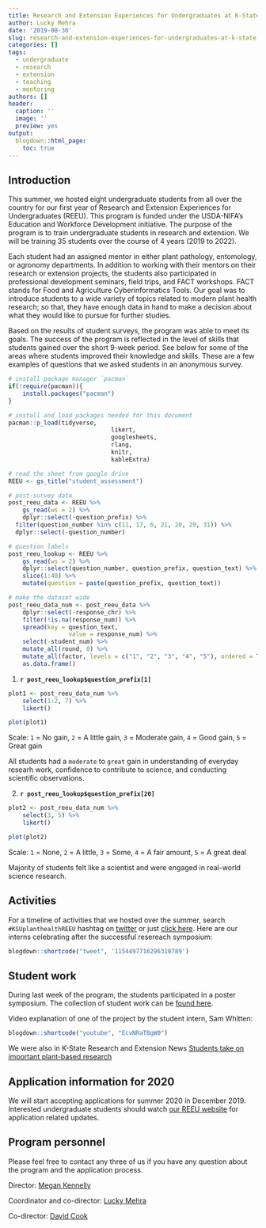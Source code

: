 ```yaml
---
title: Research and Extension Experiences for Undergraduates at K-State
author: Lucky Mehra
date: '2019-08-30'
slug: research-and-extension-experiences-for-undergraduates-at-k-state
categories: []
tags:
  - undergraduate
  - research
  - extension
  - teaching
  - mentoring
authors: []
header:
  caption: ''
  image: ''
  preview: yes
output:
  blogdown::html_page:
    toc: true
---
```


## Introduction

This summer, we hosted eight undergraduate students from all over the country for our first year of Research and Extension Experiences for Undergraduates (REEU). This program is funded under the USDA-NIFA's Education and Workforce Development initiative. The purpose of the program is to train undergraduate students in research and extension. We will be training 35 students over the course of 4 years (2019 to 2022).

Each student had an assigned mentor in either plant pathology, entomology, or agronomy departments. In addition to working with their mentors on their research or extension projects, the students also participated in professional development seminars, field trips, and FACT workshops. FACT stands for Food and Agriculture Cyberinformatics Tools. Our goal was to introduce students to a wide variety of topics related to modern plant health research; so that, they have enough data in hand to make a decision about what they would like to pursue for further studies.

Based on the results of student surveys, the program was able to meet its goals. The success of the program is reflected in the level of skills that students gained over the short 9-week period. See below for some of the areas where students improved their knowledge and skills. These are a few examples of questions that we asked students in an anonymous survey.

```r
# install package manager `pacman`
if(!require(pacman)){
	install.packages("pacman")
}

# install and load packages needed for this document
pacman::p_load(tidyverse,
							 likert,
							 googlesheets,
							 rlang,
							 knitr,
							 kableExtra)

# read the sheet from google drive
REEU <- gs_title("student_assessment")

# post-survey data
post_reeu_data <- REEU %>% 
	gs_read(ws = 2) %>% 
	dplyr::select(-question_prefix) %>% 
  filter(question_number %in% c(11, 17, 6, 21, 20, 29, 31)) %>% 
  dplyr::select(-question_number)

# question labels
post_reeu_lookup <- REEU %>% 
	gs_read(ws = 2) %>% 
	dplyr::select(question_number, question_prefix, question_text) %>% 
	slice(1:40) %>% 
	mutate(question = paste(question_prefix, question_text))

# make the dataset wide
post_reeu_data_num <- post_reeu_data %>% 
	dplyr::select(-response_chr) %>% 
	filter(!is.na(response_num)) %>% 
	spread(key = question_text,
				 value = response_num) %>% 
	select(-student_num) %>% 
	mutate_all(round, 0) %>% 
	mutate_all(factor, levels = c("1", "2", "3", "4", "5"), ordered = TRUE) %>% 
	as.data.frame()
```


1. **`r post_reeu_lookup$question_prefix[1]`**

```r
plot1 <- post_reeu_data_num %>% 
	select(1:2, 7) %>% 
	likert() 

plot(plot1)
```

Scale: `1` = No gain, `2` = A little gain, `3` = Moderate gain, `4` = Good gain, `5` = Great gain

All students had a `moderate` to `great` gain in understanding of everyday researh work, confidence to contribute to science, and conducting scientific observations.

2. **`r post_reeu_lookup$question_prefix[20]`**

```r
plot2 <- post_reeu_data_num %>% 
	select(3, 5) %>% 
	likert() 

plot(plot2)
```

Scale: `1` = None, `2` = A little, `3` = Some, `4` = A fair amount, `5` = A great deal

Majority of students felt like a scientist and were engaged in real-world science research.

## Activities

For a timeline of activities that we hosted over the summer, search `#KSUplanthealthREEU` hashtag on [twitter](twitter.com) or just [click here](https://twitter.com/hashtag/KSUplanthealthREEU?src=hashtag_click). Here are our interns celebrating after the successful resereach symposium:

```r
blogdown::shortcode("tweet", '1154497716296310789')
```

## Student work

During last week of the program, the students participated in a poster symposium. The collection of student work can be [found here](https://krex.k-state.edu/dspace/handle/2097/40101).

Video explanation of one of the project by the student intern, Sam Whitten:

```r
blogdown::shortcode("youtube", "EcvNRaTBgW0")
```

We were also in K-State Research and Extension News [Students take on important plant-based research](https://www.ksre.k-state.edu/news/stories/2019/06/plant-pathology-NIFA-summer-internships.html)

## Application information for 2020

We will start accepting applications for summer 2020 in December 2019. Interested undergraduate students should watch [our REEU website](https://www.plantpath.k-state.edu/undergraduate/reeu/index.html) for application related updates.

## Program personnel

Please feel free to contact any three of us if you have any question about the program and the application process.

Director: [Megan Kennelly](https://www.plantpath.k-state.edu/people/faculty/kennelly/)

Coordinator and co-director: [Lucky Mehra](https://www.plantpath.k-state.edu/people/faculty/mehra/)

Co-director: [David Cook](https://www.plantpath.k-state.edu/people/faculty/cook-david/)